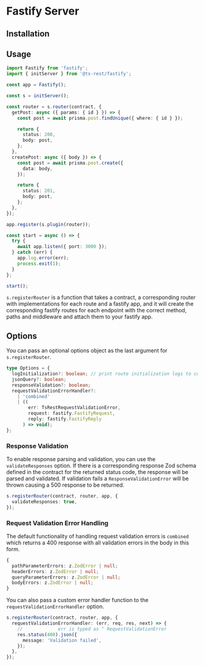 
# Fastify Server

## Installation

<InstallTabs packageName="@ts-rest/fastify" />

## Usage

```typescript
import Fastify from 'fastify';
import { initServer } from '@ts-rest/fastify';

const app = Fastify();

const s = initServer();

const router = s.router(contract, {
  getPost: async ({ params: { id } }) => {
    const post = await prisma.post.findUnique({ where: { id } });

    return {
      status: 200,
      body: post,
    };
  },
  createPost: async ({ body }) => {
    const post = await prisma.post.create({
      data: body,
    });

    return {
      status: 201,
      body: post,
    };
  },
});

app.register(s.plugin(router));

const start = async () => {
  try {
    await app.listen({ port: 3000 });
  } catch (err) {
    app.log.error(err);
    process.exit(1);
  }
};

start();
```

`s.registerRouter` is a function that takes a contract, a corresponding router with implementations for each route and a fastify app, and it will
create the corresponding fastify routes for each endpoint with the correct method, paths and middleware and attach them to your fastify app.

## Options

You can pass an optional options object as the last argument for `s.registerRouter`.

```typescript
type Options = {
  logInitialization?: boolean; // print route initialization logs to console
  jsonQuery?: boolean;
  responseValidation?: boolean;
  requestValidationErrorHandler?:
    | 'combined'
    | ((
        err: TsRestRequestValidationError,
        request: fastify.FastifyRequest,
        reply: fastify.FastifyReply
      ) => void);
};
```

### Response Validation

To enable response parsing and validation, you can use the `validateResponses` option.
If there is a corresponding response Zod schema defined in the contract for the returned status code, the response will be parsed and validated.
If validation fails a `ResponseValidationError` will be thrown causing a 500 response to be returned.

```typescript
s.registerRouter(contract, router, app, {
  validateResponses: true,
});
```

### Request Validation Error Handling

The default functionality of handling request validation errors is `combined` which returns a 400 response with all validation errors in the body in this form.

```typescript
{
  pathParameterErrors: z.ZodError | null;
  headerErrors: z.ZodError | null;
  queryParameterErrors: z.ZodError | null;
  bodyErrors: z.ZodError | null;
}
```

You can also pass a custom error handler function to the `requestValidationErrorHandler` option.

```typescript
s.registerRouter(contract, router, app, {
  requestValidationErrorHandler: (err, req, res, next) => {
    //             err is typed as ^ RequestValidationError
    res.status(400).json({
      message: 'Validation failed',
    });
  },
});
```
